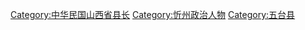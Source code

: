 [[Category:中华民国山西省县长|Category:中华民国山西省县长]]
[[Category:忻州政治人物|Category:忻州政治人物]]
[[Category:五台县|Category:五台县]]